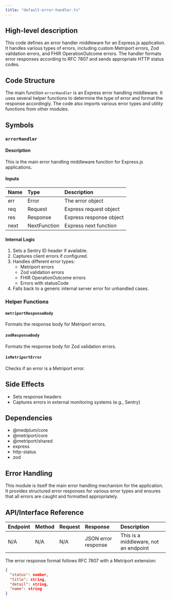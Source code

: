 ```yaml
---
title: "default-error-handler.ts"
---
```


## High-level description
This code defines an error handler middleware for an Express.js application. It handles various types of errors, including custom Metriport errors, Zod validation errors, and FHIR OperationOutcome errors. The handler formats error responses according to RFC 7807 and sends appropriate HTTP status codes.

## Code Structure
The main function `errorHandler` is an Express error handling middleware. It uses several helper functions to determine the type of error and format the response accordingly. The code also imports various error types and utility functions from other modules.

## Symbols

### `errorHandler`
#### Description
This is the main error handling middleware function for Express.js applications.

#### Inputs
| Name | Type | Description |
|:-----|:-----|:------------|
| err | Error | The error object |
| req | Request | Express request object |
| res | Response | Express response object |
| next | NextFunction | Express next function |

#### Internal Logic
1. Sets a Sentry ID header if available.
2. Captures client errors if configured.
3. Handles different error types:
   - Metriport errors
   - Zod validation errors
   - FHIR OperationOutcome errors
   - Errors with statusCode
4. Falls back to a generic internal server error for unhandled cases.

### Helper Functions

#### `metriportResponseBody`
Formats the response body for Metriport errors.

#### `zodResponseBody`
Formats the response body for Zod validation errors.

#### `isMetriportError`
Checks if an error is a Metriport error.

## Side Effects
- Sets response headers
- Captures errors in external monitoring systems (e.g., Sentry)

## Dependencies
- @medplum/core
- @metriport/core
- @metriport/shared
- express
- http-status
- zod

## Error Handling
This module is itself the main error handling mechanism for the application. It provides structured error responses for various error types and ensures that all errors are caught and formatted appropriately.

## API/Interface Reference
| Endpoint | Method | Request | Response | Description |
|:---------|:-------|:--------|:---------|:------------|
| N/A | N/A | N/A | JSON error response | This is a middleware, not an endpoint |

The error response format follows RFC 7807 with a Metriport extension:
```json
{
  "status": number,
  "title": string,
  "detail": string,
  "name": string
}
```